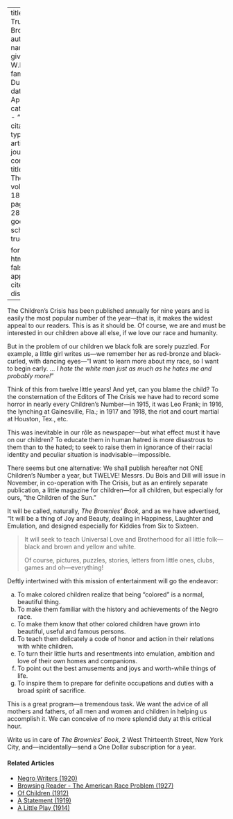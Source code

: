 
---
title: 'The True Brownies'
author:
  - name:
      given: W.E.B.
      family: Du Bois
date: Apr. 1919
categories: 
  - ""
citation: 
  type: article-journal
  container-title: The Crisis
  volume: 18
  issue: 6
  page: 285-286
google-scholar: true

format:
  html:
    toc: false
    appendix-cite-as: display
---



The Children's <span class = "small-caps"> Crisis</span> has been published annually for nine years and is easily the most popular number of the year---that is, it makes the widest appeal to our readers. This is as it should be. Of course, we are and must be interested in our children above all else, if we love our race and humanity.

But in the problem of our children we black folk are sorely puzzled. For example, a little girl writes us---we remember her as red-bronze and black-curled, with dancing eyes---"I want to learn more about my race, so I want to begin early. … *I hate the white man just as much as he hates me and probably more!*"

Think of this from twelve little years! And yet, can you blame the child? To the consternation of the Editors of <span class="crisis-title">The Crisis</span> we have had to record some horror in nearly every Children's Number---in 1915, it was Leo Frank; in 1916, the lynching at Gainesville, Fla.; in 1917 and 1918, the riot and court martial at Houston, Tex., etc.

This was inevitable in our rôle as newspaper---but what effect must it have on our children? To educate them in human hatred is more disastrous to them than to the hated; to seek to raise them in ignorance of their racial identity and peculiar situation is inadvisable---impossible.

There seems but one alternative: We shall publish hereafter not ONE Children's Number a year, but TWELVE! Messrs. Du Bois and Dill will issue in November, in co-operation with <span class="crisis-title">The Crisis</span>, but as an entirely separate publication, a little magazine for children---for all children, but especially for ours, "the Children of the Sun."

It will be called, naturally, *The Brownies' Book*, and as we have advertised, "It will be a thing of Joy and Beauty, dealing in Happiness, Laughter and Emulation, and designed especially for Kiddies from Six to Sixteen.

> It will seek to teach Universal Love and Brotherhood for all little folk---black and brown and yellow and white.  <p> Of course, pictures, puzzles, stories, letters from little ones, clubs, games and oh---everything!

Deftly intertwined with this mission of entertainment will go the endeavor:
<ol type="a">
<li> To make colored children realize that being "colored" is a normal, beautiful thing.  
<li>   To make them familiar with the history and achievements of the Negro race.  
<li>   To make them know that other colored children have grown into beautiful, useful and famous persons.  
<li>  To teach them delicately a code of honor and action in their relations with white children.  
<li>  To turn their little hurts and resentments into emulation, ambition and love of their own homes and companions.  
<li> To point out the best amusements and joys and worth-while things of life.  
<li>  To inspire them to prepare for definite occupations and duties with a broad spirit of sacrifice.  
</ol>

This is a great program---a tremendous task. We want the advice of all mothers and fathers, of all men and women and children in helping us accomplish it. We can conceive of no more splendid duty at this critical hour.

Write us in care of *The Brownies' Book*, 2 West Thirteenth Street, New York City, and---incidentally---send a One Dollar subscription for a year.

<!-- Similar articles start here -->
<div  class="clear-wrap"></div>

#### Related Articles

* [Negro Writers (1920)](/Volumes/19/06/negro_writers.html)
* [Browsing Reader - The American Race Problem (1927)](/Volumes/34/07/browsing_reader.html)
* [Of Children (1912)](/Volumes/04/06/of_children.html)
* [A Statement (1919)](/Volumes/19/01/statement.html)
* [A Little Play (1914)](/Volumes/07/05/a_little_play.html)

<!-- Similar articles end here -->